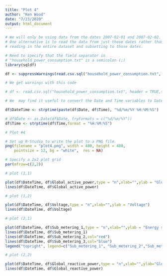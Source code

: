 ```yaml
---
title: "Plot 4"
author: "Ken Wood"
date: "7/23/2020"
output: html_document
---
```


```r
# We will only be using data from the dates 2007-02-01 and 2007-02-02.
# One alternative is to read the data from just those dates rather than
# reading in the entire dataset and subsetting to those dates.

# Need to specify that the field separator in
# "household_power_consumption.txt" is a semicolon (;)
library(sqldf)

df <- suppressWarnings(read.csv.sql("household_power_consumption.txt", header = TRUE,sep = ";", sql = "select * from file where Date in ('1/2/2007','2/2/2007')"))

# We get warnings with this code

# df <- read.csv.sql("household_power_consumption.txt", header = TRUE,sep = ";", sql = "select * from file where Date = '1/2/2007' or Date = '2/2/2007'")
```

```r
# We  may find it useful to convert the Date and Time variables to Date/Time classes in R using the 'as.Date() and 'strptime()' functions.

df$DateTime <- strptime(paste(df$Date, df$Time), "%d/%m/%Y %H:%M:%S")

# df$Date <- as.Date(df$Date, tryFormats = c("%d/%m/%Y"))
df$Time <- strptime(df$Time,format = "%H:%M:%S")
```

```r
# Plot #4

# Set up R-Studio to write the plot to a PNG file.
png(filename = "plot4.png", width = 480, height = 480,
    pointsize = 12, bg = "white",  res = NA)

# Specify a 2x2 plot grid
par(mfrow=c(2,2))

# plot (1,1)

plot(df$DateTime, df$Global_active_power,type = "n",xlab="",ylab = "Global Active Power (kilowatts)")
lines(df$DateTime, df$Global_active_power)

# plot (1,2)

plot(df$DateTime, df$Voltage,type = "n",xlab="",ylab = "Voltage")
lines(df$DateTime, df$Voltage)

# plot (2,1)

plot(df$DateTime, df$Sub_metering_1,type = "n",xlab="",ylab = "Energy sub metering")
lines(df$DateTime, df$Sub_metering_1)
lines(df$DateTime, df$Sub_metering_2,col="red")
lines(df$DateTime, df$Sub_metering_3,col="blue")
legend("topright", legend=c("Sub_metering_1", "Sub_metering_2","Sub_metering_3"),col = c("black","red","blue"),lty=1,cex=0.3)

# plot (2,2)

plot(df$DateTime, df$Global_reactive_power,type = "n",xlab="",ylab="Global_reactive_power")
lines(df$DateTime, df$Global_reactive_power)


```